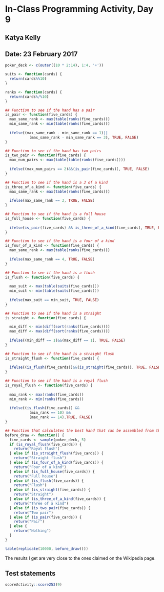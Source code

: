 # In-Class Programming Activity, Day 9

## Katya Kelly
## Date: 23 February 2017


```r
poker_deck <- c(outer((10 * 2:14), 1:4, '+'))

suits <- function(cards) {
  return(cards%%10)
}

ranks <- function(cards) {
  return(cards%/%10)
}
```

```r
## Function to see if the hand has a pair
is_pair <- function(five_cards) {
  max_same_rank <- max(table(ranks(five_cards)))
  min_same_rank <- min(table(ranks(five_cards)))
  
  ifelse((max_same_rank - min_same_rank == 1)||
           (max_same_rank - min_same_rank == 3), TRUE, FALSE)
}
```

```r
## Function to see if the hand has two pairs
is_two_pair <- function(five_cards) {
  max_num_pairs <- max(table(table(ranks(five_cards))))
  
  ifelse((max_num_pairs == 2)&&(is_pair(five_cards)), TRUE, FALSE)
}
```

```r
## Function to see if the hand is a 3 of a kind
is_three_of_a_kind <- function(five_cards) {
  max_same_rank <- max(table(ranks(five_cards)))
  
  ifelse(max_same_rank == 3, TRUE, FALSE)
}
```

```r
## Function to see if the hand is a full house
is_full_house <- function(five_cards) {
  
  ifelse(is_pair(five_cards) && is_three_of_a_kind(five_cards), TRUE, FALSE)
}
```

```r
## Function to see if the hand is a four of a kind
is_four_of_a_kind <- function(five_cards) {
  max_same_rank <- max(table(ranks(five_cards)))
  
  ifelse(max_same_rank == 4, TRUE, FALSE)
}
```

```r
## Function to see if the hand is a flush
is_flush <- function(five_cards) {
  
  max_suit <- max(table(suits(five_cards)))
  min_suit <- min(table(suits(five_cards)))
  
  ifelse(max_suit == min_suit, TRUE, FALSE)
}
```

```r
## Function to see if the hand is a straight
is_straight <- function(five_cards) {

  min_diff <- min(diff(sort(ranks(five_cards))))
  max_diff <- max(diff(sort(ranks(five_cards))))
  
  ifelse((min_diff == 1)&&(max_diff == 1), TRUE, FALSE)
}
```

```r
## Function to see if the hand is a straight flush
is_straight_flush <- function(five_cards) {
  
  ifelse((is_flush(five_cards))&&(is_straight(five_cards)), TRUE, FALSE)
}
```

```r
## Function to see if the hand is a royal flush
is_royal_flush <- function(five_cards) {
  
  max_rank <- max(ranks(five_cards))
  min_rank <- min(ranks(five_cards))
  
  ifelse((is_flush(five_cards)) &&
           (min_rank == 10) &&
           (max_rank == 14),TRUE, FALSE)
}
```


```r
## Function that calculates the best hand that can be assembled from the 5 drawn cards
before_draw <- function() {
  five_cards <- sample(poker_deck, 5)
  if (is_royal_flush(five_cards)) {
    return("Royal flush")
  } else if (is_straight_flush(five_cards)) {
    return("Straight flush")
  } else if (is_four_of_a_kind(five_cards)) {
    return("Four of a kind")
  } else if (is_full_house(five_cards)) {
    return("Full house")
  } else if (is_flush(five_cards)) {
    return("Flush")
  } else if (is_straight(five_cards)) {
    return("Straight")
  } else if (is_three_of_a_kind(five_cards)) {
    return("Three of a kind")
  } else if (is_two_pair(five_cards)) {
    return("Two pair")
  } else if (is_pair(five_cards)) {
    return("Pair")
  } else {
    return("Nothing")
  }
}

table(replicate(10000, before_draw()))
```

The results I get are very close to the ones claimed on the Wikipedia page.

## Test statements

```r
scoreActivity::score253(9)
```